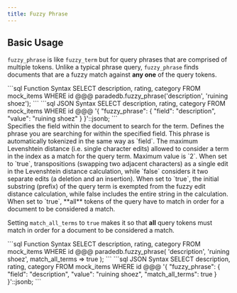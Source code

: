 ```yaml
---
title: Fuzzy Phrase
---
```


## Basic Usage

`fuzzy_phrase` is like `fuzzy_term` but for query phrases that are comprised of multiple tokens.
Unlike a typical phrase query, `fuzzy_phrase` finds documents that are a fuzzy match against **any one** of the query tokens.

<CodeGroup>
```sql Function Syntax
SELECT description, rating, category
FROM mock_items
WHERE id @@@ paradedb.fuzzy_phrase('description', 'ruining shoez');
```
```sql JSON Syntax
SELECT description, rating, category
FROM mock_items
WHERE id @@@
'{
    "fuzzy_phrase": {
        "field": "description",
        "value": "ruining shoez"
    }
}'::jsonb;
```
</CodeGroup>

<div className="mt-8"/>

<ParamField body="field" required>
  Specifies the field within the document to search for the term.
</ParamField>
<ParamField body="value" required>
  Defines the phrase you are searching for within the specified field. This
  phrase is automatically tokenized in the same way as `field`.
</ParamField>
<ParamField body="distance" default={2}>
  The maximum Levenshtein distance (i.e. single character edits) allowed to
  consider a term in the index as a match for the query term. Maximum value is
  `2`.
</ParamField>
<ParamField body="transpose_cost_one" default={true}>
  When set to `true`, transpositions (swapping two adjacent characters) as a
  single edit in the Levenshtein distance calculation, while `false` considers
  it two separate edits (a deletion and an insertion).
</ParamField>
<ParamField body="prefix" default={false}>
  When set to `true`, the initial substring (prefix) of the query term is
  exempted from the fuzzy edit distance calculation, while false includes the
  entire string in the calculation.
</ParamField>
<ParamField body="match_all_terms" default={false}>
  When set to `true`, **all** tokens of the query have to match in order for a
  document to be considered a match.
</ParamField>

Setting `match_all_terms` to `true` makes it so that **all** query tokens must
match in order for a document to be considered a match.

<CodeGroup>
```sql Function Syntax
SELECT description, rating, category
FROM mock_items
WHERE id @@@ paradedb.fuzzy_phrase(
  'description', 'ruining shoez',
  match_all_terms => true
);
```
```sql JSON Syntax
SELECT description, rating, category
FROM mock_items
WHERE id @@@
'{
    "fuzzy_phrase": {
        "field": "description",
        "value": "ruining shoez",
        "match_all_terms": true
    }
}'::jsonb;
```
</CodeGroup>

